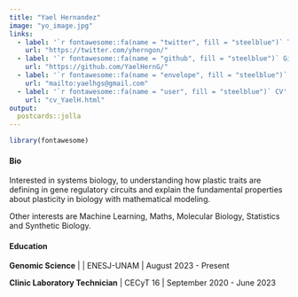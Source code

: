 ```yaml
---
title: "Yael Hernandez"
image: "yo_image.jpg"
links:
  - label: '`r fontawesome::fa(name = "twitter", fill = "steelblue")` Twitter'
    url: "https://twitter.com/yherngon/"
  - label: '`r fontawesome::fa(name = "github", fill = "steelblue")` Github'
    url: "https://github.com/YaelHernG/"
  - label: '`r fontawesome::fa(name = "envelope", fill = "steelblue")` Mail'
    url: "mailto:yaelhgs@gmail.com"
  - label: '`r fontawesome::fa(name = "user", fill = "steelblue")` CV'
    url: "cv_YaelH.html"
output:
  postcards::jolla
---
```


```r
library(fontawesome)
```

#### **Bio**

Interested in systems biology, to understanding how plastic traits are defining in gene regulatory circuits and explain the fundamental properties about plasticity in biology with mathematical modeling.

Other interests are Machine Learning, Maths, Molecular Biology, Statistics and Synthetic Biology.

#### **Education**

**Genomic Science** \| \| ENESJ-UNAM \| August 2023 - Present

**Clinic Laboratory Technician** \| CECyT 16 \| September 2020 - June 2023

